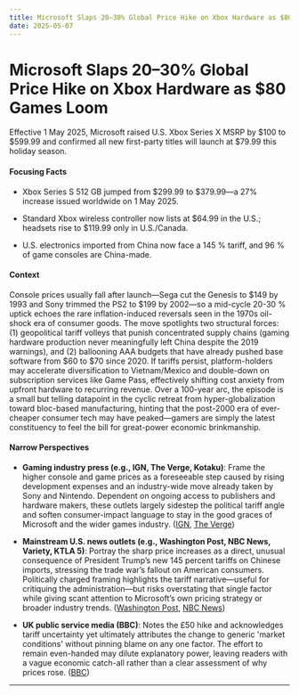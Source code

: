 ```yaml
---
title: Microsoft Slaps 20–30% Global Price Hike on Xbox Hardware as $80 Games Loom
date: 2025-05-07
---
```


# Microsoft Slaps 20–30% Global Price Hike on Xbox Hardware as $80 Games Loom

Effective 1 May 2025, Microsoft raised U.S. Xbox Series X MSRP by $100 to $599.99 and confirmed all new first-party titles will launch at $79.99 this holiday season.

#### Focusing Facts

- Xbox Series S 512 GB jumped from $299.99 to $379.99—a 27% increase issued worldwide on 1 May 2025.

- Standard Xbox wireless controller now lists at $64.99 in the U.S.; headsets rise to $119.99 only in U.S./Canada.

- U.S. electronics imported from China now face a 145 % tariff, and 96 % of game consoles are China-made.

#### Context

Console prices usually fall after launch—Sega cut the Genesis to $149 by 1993 and Sony trimmed the PS2 to $199 by 2002—so a mid-cycle 20-30 % uptick echoes the rare inflation-induced reversals seen in the 1970s oil-shock era of consumer goods.  The move spotlights two structural forces: (1) geopolitical tariff volleys that punish concentrated supply chains (gaming hardware production never meaningfully left China despite the 2019 warnings), and (2) ballooning AAA budgets that have already pushed base software from $60 to $70 since 2020.  If tariffs persist, platform-holders may accelerate diversification to Vietnam/Mexico and double-down on subscription services like Game Pass, effectively shifting cost anxiety from upfront hardware to recurring revenue.  Over a 100-year arc, the episode is a small but telling datapoint in the cyclic retreat from hyper-globalization toward bloc-based manufacturing, hinting that the post-2000 era of ever-cheaper consumer tech may have peaked—gamers are simply the latest constituency to feel the bill for great-power economic brinkmanship.

#### Narrow Perspectives

- **Gaming industry press (e.g., IGN, The Verge, Kotaku)**: Frame the higher console and game prices as a foreseeable step caused by rising development expenses and an industry-wide move already taken by Sony and Nintendo. Dependent on ongoing access to publishers and hardware makers, these outlets largely sidestep the political tariff angle and soften consumer-impact language to stay in the good graces of Microsoft and the wider games industry. ([IGN](https://www.ign.com/articles/microsoft-raises-the-price-of-all-xbox-series-consoles-xbox-games-confirmed-to-hit-80-this-holiday), [The Verge](https://www.theverge.com/news/659430/microsoft-xbox-console-controller-game-price-increases-worldwide))

- **Mainstream U.S. news outlets (e.g., Washington Post, NBC News, Variety, KTLA 5)**: Portray the sharp price increases as a direct, unusual consequence of President Trump’s new 145 percent tariffs on Chinese imports, stressing the trade war’s fallout on American consumers. Politically charged framing highlights the tariff narrative—useful for critiquing the administration—but risks overstating that single factor while giving scant attention to Microsoft’s own pricing strategy or broader industry trends. ([Washington Post](https://www.washingtonpost.com/entertainment/video-games/2025/05/01/xbox-price-increase-tariffs/), [NBC News](https://www.nbcnews.com/business/consumer/xbox-raises-prices-how-much-which-models-trump-tariffs-rcna204186))

- **UK public service media (BBC)**: Notes the £50 hike and acknowledges tariff uncertainty yet ultimately attributes the change to generic 'market conditions' without pinning blame on any one factor. The effort to remain even-handed may dilute explanatory power, leaving readers with a vague economic catch-all rather than a clear assessment of why prices rose. ([BBC](https://www.bbc.com/news/articles/cze1zn9d9p4o))

---
